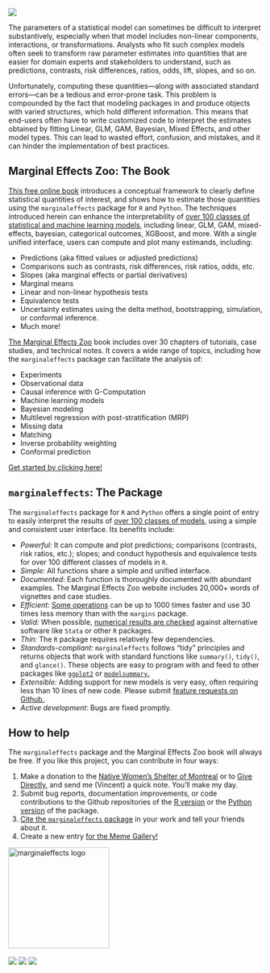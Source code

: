 ![](man/figures/zoo_banner.png)

The parameters of a statistical model can sometimes be difficult to interpret substantively, especially when that model includes non-linear components, interactions, or transformations. Analysts who fit such complex models often seek to transform raw parameter estimates into quantities that are easier for domain experts and stakeholders to understand, such as predictions, contrasts, risk differences, ratios, odds, lift, slopes, and so on.

Unfortunately, computing these quantities---along with associated standard errors---can be a tedious and error-prone task. This problem is compounded by the fact that modeling packages in \proglang{R} and \proglang{Python} produce objects with varied structures, which hold different information. This means that end-users often have to write customized code to interpret the estimates obtained by fitting Linear, GLM, GAM, Bayesian, Mixed Effects, and other model types. This can lead to wasted effort, confusion, and mistakes, and it can hinder the implementation of best practices.

## Marginal Effects Zoo: The Book

[This free online book ](https://marginaleffects.com/) introduces a conceptual framework to clearly define statistical quantities of interest, and shows how to estimate those quantities using the `marginaleffects` package for `R` and `Python`. The techniques introduced herein can enhance the interpretability of [over 100 classes of statistical and machine learning models](https://marginaleffects.com/vignettes/supported_models.html), including linear, GLM, GAM, mixed-effects, bayesian, categorical outcomes, XGBoost, and more. With a single unified interface, users can compute and plot many estimands, including:

* Predictions (aka fitted values or adjusted predictions)
* Comparisons such as contrasts, risk differences, risk ratios, odds, etc.
* Slopes (aka marginal effects or partial derivatives) 
* Marginal means
* Linear and non-linear hypothesis tests
* Equivalence tests
* Uncertainty estimates using the delta method, bootstrapping, simulation, or conformal inference.
* Much more!

[The Marginal Effects Zoo](https://marginaleffects.com/) book includes over 30 chapters of tutorials, case studies, and technical notes. It covers a wide range of topics, including how the `marginaleffects` package can facilitate the analysis of:

* Experiments
* Observational data
* Causal inference with G-Computation
* Machine learning models
* Bayesian modeling
* Multilevel regression with post-stratification (MRP)
* Missing data
* Matching
* Inverse probability weighting
* Conformal prediction

[Get started by clicking here!](https://marginaleffects.com/vignettes/get_started.html)

## `marginaleffects`: The Package

The `marginaleffects` package for `R` and `Python` offers a single point of entry to easily interpret the results of [over 100 classes of models,](https://marginaleffects.com/vignettes/supported_models.html) using a simple and consistent user interface. Its benefits include:

- *Powerful:* It can compute and plot predictions; comparisons (contrasts, risk ratios, etc.); slopes; and conduct hypothesis and equivalence tests for over 100 different classes of models in `R`.
- *Simple:* All functions share a simple and unified interface.
- *Documented*: Each function is thoroughly documented with abundant examples. The Marginal Effects Zoo website includes 20,000+ words of vignettes and case studies.
- *Efficient:* [Some operations](https://marginaleffects.com/vignettes/performance.html) can be up to 1000 times faster and use 30 times less memory than with the `margins` package.  
- *Valid:* When possible, [numerical results are checked](https://marginaleffects.com/vignettes/supported_models.html) against alternative software like `Stata` or other `R` packages.
- *Thin:* The `R` package requires relatively few dependencies.
- *Standards-compliant:* `marginaleffects` follows "tidy" principles and returns objects that work with standard functions like `summary()`, `tidy()`, and `glance()`. These objects are easy to program with and feed to other packages like [`ggplot2`](https://marginaleffects.com/vignettes/plot.html) or [`modelsummary`.](https://marginaleffects.com/vignettes/tables.html)
- *Extensible:* Adding support for new models is very easy, often requiring less than 10 lines of new code. Please submit [feature requests on Github.](https://github.com/vincentarelbundock/marginaleffects/issues)
- *Active development*: Bugs are fixed promptly.


## How to help

The `marginaleffects` package and the Marginal Effects Zoo book will always be free. If you like this project, you can contribute in four ways:

1. Make a donation to the [Native Women's Shelter of Montreal](https://www.nwsm.info/) or to [Give Directly](https://www.givedirectly.org/), and send me (Vincent) a quick note. You'll make my day.
2. Submit bug reports, documentation improvements, or code contributions to the Github repositories of the [R version](https://github.com/vincentarelbundock/marginaleffects) or the [Python version](https://github.com/vincentarelbundock/pymarginaleffects) of the package.
3. [Cite the `marginaleffects` package](https://marginaleffects.com/CITATION.html) in your work and tell your friends about it.
4. Create a new entry [for the Meme Gallery!](https://marginaleffects.com/vignettes/meme.html)


<div align="center">
<a href="https://marginaleffects.com">
    <img src="https://user-images.githubusercontent.com/987057/134899484-e3392510-2e94-4c39-9830-53356fa5feed.png" align="center" alt="marginaleffects logo" width="200" />
</a>
<br><br>
<img src="https://github.com/vincentarelbundock/marginaleffects/workflows/R-CMD-check/badge.svg">
<img src="https://img.shields.io/badge/license-GPLv3-blue">
<a href = "https://marginaleffects.com" target = "_blank"><img src="https://img.shields.io/static/v1?label=Website&message=Visit&color=blue"></a>
<br><br>
</div>